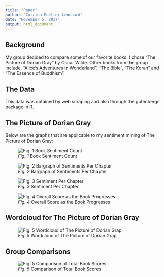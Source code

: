 ---
title: "Paper"
author: "Catrina Mueller-Leonhard"
date: "November 5, 2017"
output: html_document
---

## Background 

My group decided to compare some of our favorite books. I chose "The Picture of Dorian Gray" by Oscar Wilde. Other books from the group include, "Alice's Adventures in Wonderland", "The Bible", "The Koran" and "The Essence of Buddhism". 

## The Data

This data was obtained by web scraping and also through the gutenbergr package in R. 

## The Picture of Dorian Gray

Below are the graphs that are applicable to my sentiment mining of The Picture of Dorian Gray: 

![*Fig. 1* Book Sentiment Count](graph/sentiment_count_PDG.png)

![*Fig. 2* Bargraph of Sentiments Per Chapter](graph/Bargraph_PDG.png)

![*Fig. 3* Sentiment Per Chapter](graph/Sentiment_Per_Chapter_PDG.png)

![*Fig. 4* Overall Score as the Book Progresses](graph/chapter_score_PDG.png)

## Wordcloud for The Picture of Dorian Gray

![*Fig. 5* Wordcloud of The Picture of Dorian Grap](graph/wordcloud_PDG.png)


## Group Comparisons


![*Fig. 5* Comparison of Total Book Scores](graph/Total_comparison.png)


